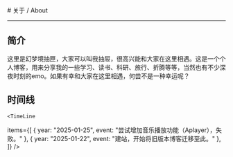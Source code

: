 
<BaseLayout title="About">
  <BaseCard title="About">
# 关于 / About

---

## 简介

这里是幻梦境抽匣，大家可以叫我抽屉，很高兴能和大家在这里相遇。这是一个个人博客，用来分享我的一些学习、读书、科研、旅行、折腾等等，当然也有不少深夜时刻的emo。如果有幸和大家在这里相遇，何尝不是一种幸运呢？

## 时间线

    <TimeLine

items={[
{ year: "2025-01-25", event: "尝试增加音乐播放功能（Aplayer），失败。" },
{ year: "2025-01-22", event: "建站，开始将旧版本博客迁移至此。" },
]}
/>

  </BaseCard>
</BaseLayout>

